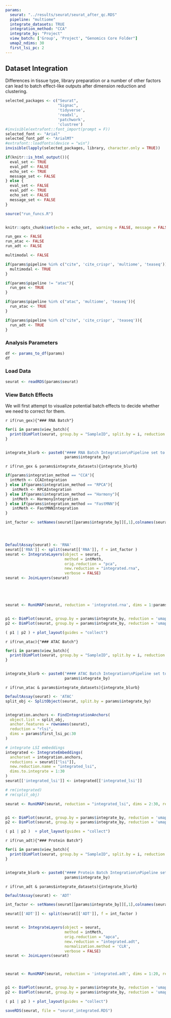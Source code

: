 ```yaml
---
params:
  seurat: "../results/seurat/seurat_after_qc.RDS"
  pipeline: "multiome"
  integrate_datasets: TRUE
  integration_method: "CCA"
  integrate_by: "Project"
  view_batch: ['Group', 'Project', "Genomics Core Folder"]
  umap2_ndims: 30
  first_lsi_pc: 2
---
```


## Dataset Integration
Differences in tissue type, library preparation or a number of other factors can lead to batch effect-like outputs after dimension reduction and clustering. 

```r

selected_packages <- c("Seurat",
                       "Signac",
                       'tidyverse',
                       'readxl',
                       'patchwork',
                       'clustree')
#invisible(extrafont::font_import(prompt = F))
selected_font <- "Arial"
selected_font_pdf <- "ArialMT"
#extrafont::loadfonts(device = "win")
invisible(lapply(selected_packages, library, character.only = TRUE))

if(knitr::is_html_output()){
  eval_set <- TRUE
  eval_pdf <- FALSE
  echo_set <- TRUE
  message_set <- FALSE
} else {
  eval_set <- FALSE
  eval_pdf <- TRUE
  echo_set <- FALSE
  message_set <- FALSE
}

source("run_funcs.R")


knitr::opts_chunk$set(echo = echo_set,  warning = FALSE, message = FALSE, fig.align = "center", eval = params$eval, fig.width = 10, cache.lazy = F)

```

```r

run_gex <- FALSE
run_atac <- FALSE
run_adt <- FALSE

multimodal <- FALSE

if(params$pipeline %in% c("cite", 'cite_crispr', 'multiome', 'teaseq')){
  multimodal <- TRUE
}

if(params$pipeline != "atac"){
  run_gex <- TRUE
}

if(params$pipeline %in% c("atac", 'multiome', 'teaseq')){
  run_atac <- TRUE
}

if(params$pipeline %in% c("cite", 'cite_crispr', 'teaseq')){
  run_adt <- TRUE
}

```

### Analysis Parameters
```r


df <- params_to_df(params)
df
```

### Load Data
```r
seurat <- readRDS(params$seurat)

```


### View Batch Effects
We will first attempt to visualize potential batch effects to decide whether we need to correct for them. 

`r if(run_gex){"### RNA Batch"}`
```r
for(i in params$view_batch){
  print(DimPlot(seurat, group.by = "SampleID", split.by = i, reduction = 'umap.rna' , label = T, repel = T) + NoLegend())
}



```

```r
integrate_blurb <- paste0("#### RNA Batch Integration\nPipeline set to `integrate_datasets` to **TRUE**. Integrating **RNA** modality across datasets from variable ",
                          params$integrate_by)

```


`r if(run_gex & params$integrate_datasets){integrate_blurb}`
```r

if(params$integration_method == "CCA"){
  intMeth <- CCAIntegration
} else if(params$integration_method == "RPCA"){
   intMeth <- RPCAIntegration
} else if(params$integration_method == "Harmony"){
   intMeth <- HarmonyIntegration
} else if(params$integration_method == "FastMNN"){
   intMeth <- FastMNNIntegration
} 

int_factor <- setNames(seurat[[params$integrate_by]][,1],colnames(seurat))




DefaultAssay(seurat) <- 'RNA'
seurat[['RNA']] <- split(seurat[['RNA']], f = int_factor )
seurat <- IntegrateLayers(object = seurat, 
                          method = intMeth,
                          orig.reduction = "pca", 
                          new.reduction = "integrated.rna",
                          verbose = FALSE)
seurat <- JoinLayers(seurat)





seurat <- RunUMAP(seurat, reduction = 'integrated.rna', dims = 1:params$umap2_ndims, reduction.name = 'umap.rna.int')


p1 <- DimPlot(seurat, group.by = params$integrate_by, reduction = 'umap.rna' ) + ggtitle("Non integrated RNA")
p2 <- DimPlot(seurat, group.by = params$integrate_by, reduction = 'umap.rna.int' ) + ggtitle("Integrated RNA")

( p1 | p2 ) + plot_layout(guides = "collect")
```




`r if(run_atac){"### ATAC Batch"}`
```r
for(i in params$view_batch){
  print(DimPlot(seurat, group.by = "SampleID", split.by = i, reduction = 'umap.atac' , label = T, repel = T) + NoLegend())
}



```

```r
integrate_blurb <- paste0("#### ATAC Batch Integration\nPipeline set to `integrate_datasets` to **TRUE**. Integrating **ATAC** modality across datasets from variable ",
                          params$integrate_by)

```

`r if(run_atac & params$integrate_datasets){integrate_blurb}`
```r

DefaultAssay(seurat) <- 'ATAC'
split_obj <- SplitObject(seurat, split.by = params$integrate_by)


integration.anchors <- FindIntegrationAnchors(
  object.list = split_obj,
  anchor.features = rownames(seurat),
  reduction = "rlsi",
  dims = params$first_lsi_pc:30
)

# integrate LSI embeddings
integrated <- IntegrateEmbeddings(
  anchorset = integration.anchors,
  reductions = seurat[["lsi"]],
  new.reduction.name = "integrated_lsi",
  dims.to.integrate = 1:30
)
seurat[['integrated_lsi']] <- integrated[['integrated_lsi']]

# rm(integrated)
# rm(split_obj)

seurat <- RunUMAP(seurat, reduction = "integrated_lsi", dims = 2:30, reduction.name = 'umap.atac.int')


p1 <- DimPlot(seurat, group.by = params$integrate_by, reduction = 'umap.atac' , raster = T) + ggtitle("Non integrated ATAC")
p2 <- DimPlot(seurat, group.by = params$integrate_by, reduction = 'umap.atac.int' , raster = T) + ggtitle("Integrated ATAC")

( p1 | p2 )  + plot_layout(guides = "collect")
```

`r if(run_adt){"### Protein Batch"}`
```r
for(i in params$view_batch){
  print(DimPlot(seurat, group.by = "SampleID", split.by = i, reduction = 'umap.adt' , label = T, repel = T, raster = T) + NoLegend())
}



```

```r
integrate_blurb <- paste0("#### Protein Batch Integration\nPipeline set to `integrate_datasets` to **TRUE**. Integrating **ADT** modality across datasets from variable ",
                          params$integrate_by)

```

`r if(run_adt & params$integrate_datasets){integrate_blurb}`
```r


DefaultAssay(seurat) <- 'ADT'

int_factor <- setNames(seurat[[params$integrate_by]][,1],colnames(seurat))

seurat[['ADT']] <- split(seurat[['ADT']], f = int_factor )


seurat <- IntegrateLayers(object = seurat, 
                          method = intMeth,
                          orig.reduction = "apca", 
                          new.reduction = "integrated.adt",
                          normalization.method = 'CLR',
                          verbose = FALSE)
seurat <- JoinLayers(seurat)



seurat <- RunUMAP(seurat, reduction = 'integrated.adt', dims = 1:20, reduction.name = 'umap.adt.int')


p1 <- DimPlot(seurat, group.by = params$integrate_by, reduction = 'umap.adt' , raster = T) + ggtitle("Non integrated ADT")
p2 <- DimPlot(seurat, group.by = params$integrate_by, reduction = 'umap.adt.int' , raster = T) + ggtitle("Integrated ADT")

( p1 | p2 ) + plot_layout(guides = "collect")
```

```r
saveRDS(seurat, file = "seurat_integrated.RDS")

```
